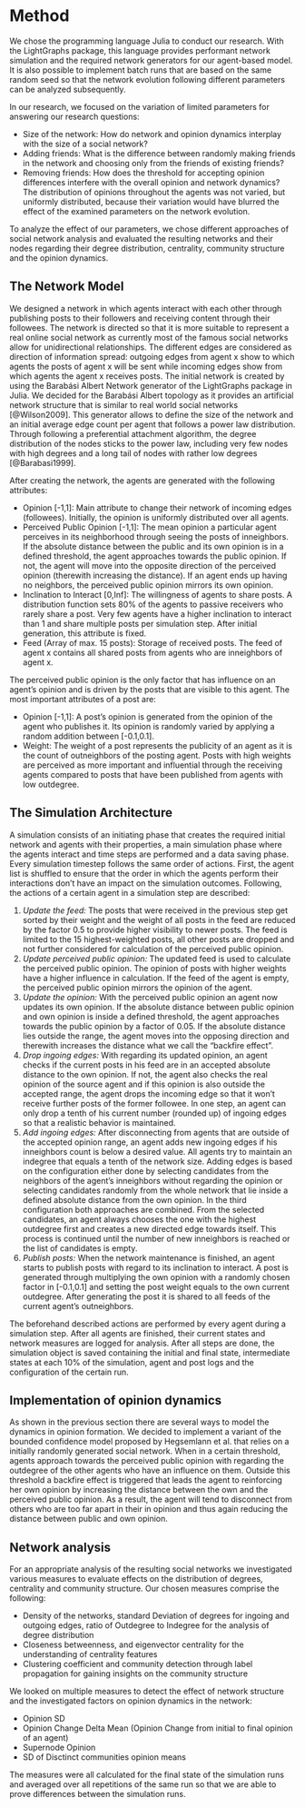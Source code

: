 # Method

We chose the programming language Julia to conduct our research. 
With the LightGraphs package, this language provides performant network simulation and the required network generators for our agent-based model. 
It is also possible to implement batch runs that are based on the same random seed so that the network evolution following different parameters can be analyzed subsequently.

In our research, we focused on the variation of limited parameters for answering our research questions:

-	Size of the network: How do network and opinion dynamics interplay with the size of a social network?
-	Adding friends: What is the difference between randomly making friends in the network and choosing only from the friends of existing friends?
-	Removing friends: How does the threshold for accepting opinion differences interfere with the overall opinion and network dynamics?
The distribution of opinions throughout the agents was not varied, but uniformly distributed, because their variation would have blurred the effect of the examined parameters on the network evolution.

To analyze the effect of our parameters, we chose different approaches of social network analysis and evaluated the resulting networks and their nodes regarding their degree distribution, centrality, community structure and the opinion dynamics.

## The Network Model
We designed a network in which agents interact with each other through publishing posts to their followers and receiving content through their followees. 
The network is directed so that it is more suitable to represent a real online social network as currently most of the famous social networks allow for unidirectional relationships. 
The different edges are considered as direction of information spread: outgoing edges from agent x show to which agents the posts of agent x will be sent while incoming edges show from which agents the agent x receives posts. 
The initial network is created by using the Barabási Albert Network generator of the LightGraphs package in Julia.
We decided for the Barabási Albert topology as it provides an artificial network structure that is similar to real world social networks [@Wilson2009].
This generator allows to define the size of the network and an initial average edge count per agent that follows a power law distribution. 
Through following a preferential attachment algorithm, the degree distribution of the nodes sticks to the power law, including very few nodes with high degrees and a long tail of nodes with rather low degrees [@Barabasi1999].

After creating the network, the agents are generated with the following attributes:

- Opinion [-1,1]: Main attribute to change their network of incoming edges (followees). 
Initially, the opinion is uniformly distributed over all agents.
- Perceived Public Opinion [-1,1]: The mean opinion a particular agent perceives in its neighborhood through seeing the posts of inneighbors. 
If the absolute distance between the public and its own opinion is in a defined threshold, the agent approaches towards the public opinion. 
If not, the agent will move into the opposite direction of the perceived opinion (therewith increasing the distance). 
If an agent ends up having no neighbors, the perceived public opinion mirrors its own opinion.
- Inclination to Interact [0,Inf]: The willingness of agents to share posts. 
A distribution function sets 80% of the agents to passive receivers who rarely share a post. 
Very few agents have a higher inclination to interact than 1 and share multiple posts per simulation step. 
After initial generation, this attribute is fixed.
- Feed (Array of max. 15 posts): Storage of received posts. The feed of agent x contains all shared posts from agents who are inneighbors of agent x.

The perceived public opinion is the only factor that has influence on an agent's opinion and is driven by the posts that are visible to this agent. 
The most important attributes of a post are:

- Opinion [-1,1]: A post's opinion is generated from the opinion of the agent who publishes it. 
Its opinion is randomly varied by applying a random addition between [-0.1,0.1].
- Weight: The weight of a post represents the publicity of an agent as it is the count of outneighbors of the posting agent. 
Posts with high weights are perceived as more important and influential through the receiving agents compared to posts that have been published from agents with low outdegree.

## The Simulation Architecture
A simulation consists of an initiating phase that creates the required initial network and agents with their properties, a main simulation phase where the agents interact and time steps are performed and a data saving phase. 
Every simulation timestep follows the same order of actions. 
First, the agent list is shuffled to ensure that the order in which the agents perform their interactions don't have an impact on the simulation outcomes. 
Following, the actions of a certain agent in a simulation step are described:

1. *Update the feed:* The posts that were received in the previous step get sorted by their weight and the weight of all posts in the feed are reduced by the factor 0.5 to provide higher visibility to newer posts. 
The feed is limited to the 15 highest-weighted posts, all other posts are dropped and not further considered for calculation of the perceived public opinion.
2. *Update perceived public opinion:* The updated feed is used to calculate the perceived public opinion. The opinion of posts with higher weights have a higher influence in calculation. 
If the feed of the agent is empty, the perceived public opinion mirrors the opinion of the agent.
3. *Update the opinion:* With the perceived public opinion an agent now updates its own opinion. 
If the absolute distance between public opinion and own opinion is inside a defined threshold, the agent approaches towards the public opinion by a factor of 0.05. If the absolute distance lies outside the range, the agent moves into the opposing direction and therewith increases the distance what we call the "backfire effect".
4. *Drop ingoing edges:* With regarding its updated opinion, an agent checks if the current posts in his feed are in an accepted absolute distance to the own opinion. 
If not, the agent also checks the real opinion of the source agent and if this opinion is also outside the accepted range, the agent drops the incoming edge so that it won't receive further posts of the former followee. 
In one step, an agent can only drop a tenth of his current number (rounded up) of ingoing edges so that a realistic behavior is maintained.
5. *Add ingoing edges:* After disconnecting from agents that are outside of the accepted opinion range, an agent adds new ingoing edges if his inneighbors count is below a desired value. 
All agents try to maintain an indegree that equals a tenth of the network size. 
Adding edges is based on the configuration either done by selecting candidates from the neighbors of the agent's inneighbors without regarding the opinion or selecting candidates randomly from the whole network that lie inside a defined absolute distance from the own opinion.
In the third configuration both approaches are combined. 
From the selected candidates, an agent always chooses the one with the highest outdegree first and creates a new directed edge towards itself. 
This process is continued until the number of new inneighbors is reached or the list of candidates is empty.
6. *Publish posts:* When the network maintenance is finished, an agent starts to publish posts with regard to its inclination to interact. 
A post is generated through multiplying the own opinion with a randomly chosen factor in [-0.1,0.1] and setting the post weight equals to the own current outdegree. 
After generating the post it is shared to all feeds of the current agent's outneighbors.

The beforehand described actions are performed by every agent during a simulation step. 
After all agents are finished, their current states and network measures are logged for analysis.
After all steps are done, the simulation object is saved containing the initial and final state, intermediate states at each 10% of the simulation, agent and post logs and the configuration of the certain run.

## Implementation of opinion dynamics
As shown in the previous section there are several ways to model the dynamics in opinion formation.
We decided to implement a variant of the bounded confidence model proposed by Hegsemlann et al. that relies on a initially randomly generated social network. 
When in a certain threshold, agents approach towards the perceived public opinion with regarding the outdegree of the other agents who have an influence on them. Outside this threshold a backfire effect is triggered that leads the agent to reinforcing her own opinion by increasing the distance between the own and the perceived public opinion. As a result, the agent will tend to disconnect from others who are too far apart in their in opinion and thus again reducing the distance between public and own opinion.

## Network analysis

For an appropriate analysis of the resulting social networks we investigated various measures to evaluate effects on the distribution of degrees, centrality and community structure. Our chosen measures comprise the following:

- Density of the networks, standard Deviation of degrees for ingoing and outgoing edges, ratio of Outdegree to Indegree for the analysis of degree distribution
- Closeness betweenness, and eigenvector centrality for the understanding of centrality features
- Clustering coefficient and community detection through label propagation for gaining insights on the community structure

We looked on multiple measures to detect the effect of network structure and the investigated factors on opinion dynamics in the network:

- Opinion SD
- Opinion Change Delta Mean (Opinion Change from initial to final opinion of an agent)
- Supernode Opinion
- SD of Disctinct communities opinion means

The measures were all calculated for the final state of the simulation runs and averaged over all repetitions of the same run so that we are able to prove differences between the simulation runs.